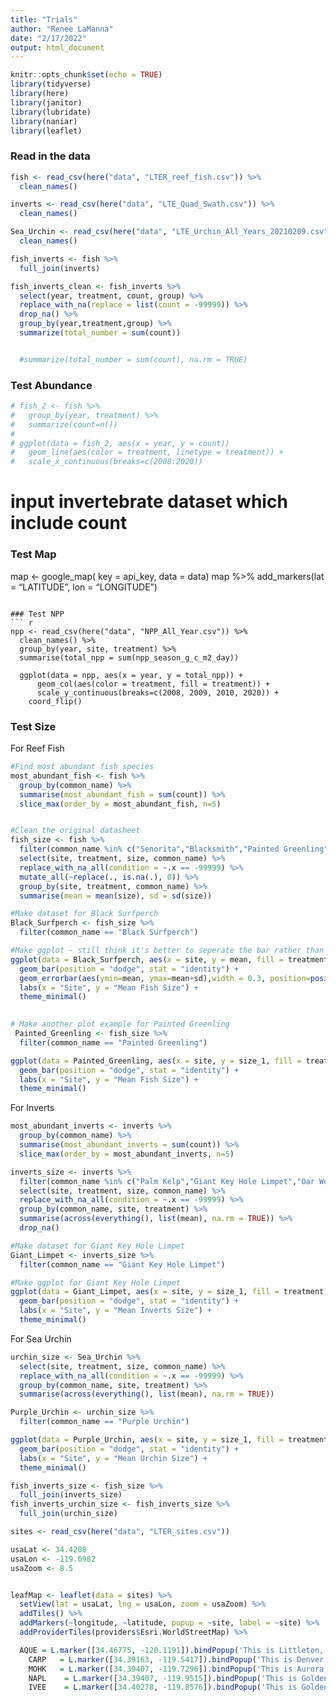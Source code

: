 ```yaml
---
title: "Trials"
author: "Renee LaManna"
date: "2/17/2022"
output: html_document
---
```


```r

knitr::opts_chunk$set(echo = TRUE)
library(tidyverse)
library(here)
library(janitor)
library(lubridate)
library(naniar)
library(leaflet)
```

### Read in the data
```r
fish <- read_csv(here("data", "LTER_reef_fish.csv")) %>%
  clean_names()

inverts <- read_csv(here("data", "LTE_Quad_Swath.csv")) %>% 
  clean_names()

Sea_Urchin <- read_csv(here("data", "LTE_Urchin_All_Years_20210209.csv")) %>%
  clean_names()

```
```r
fish_inverts <- fish %>% 
  full_join(inverts)

fish_inverts_clean <- fish_inverts %>%
  select(year, treatment, count, group) %>%
  replace_with_na(replace = list(count = -99999)) %>%
  drop_na() %>%
  group_by(year,treatment,group) %>%
  summarize(total_number = sum(count))


  #summarize(total_number = sum(count), na.rm = TRUE)
```




### Test Abundance
```r
# fish_2 <- fish %>% 
#   group_by(year, treatment) %>% 
#   summarize(count=n())
# 
# ggplot(data = fish_2, aes(x = year, y = count)) 
#   geom_line(aes(color = treatment, linetype = treatment)) + 
#   scale_x_continuous(breaks=c(2008:2020)) 
```
# input invertebrate dataset which include count

### Test Map

map <- google_map(
  key = api_key,
  data = data)
map %>%
  add_markers(lat = "LATITUDE", lon = "LONGITUDE")
```

### Test NPP
``` r
npp <- read_csv(here("data", "NPP_All_Year.csv")) %>% 
  clean_names() %>% 
  group_by(year, site, treatment) %>% 
  summarise(total_npp = sum(npp_season_g_c_m2_day))

  ggplot(data = npp, aes(x = year, y = total_npp)) +
      geom_col(aes(color = treatment, fill = treatment)) + 
      scale_y_continuous(breaks=c(2008, 2009, 2010, 2020)) +
    coord_flip()
```

### Test Size

For Reef Fish
```r
#Find most abundant fish species
most_abundant_fish <- fish %>% 
  group_by(common_name) %>% 
  summarise(most_abundant_fish = sum(count)) %>%  
  slice_max(order_by = most_abundant_fish, n=5) 


#Clean the original datasheet
fish_size <- fish %>%
  filter(common_name %in% c("Senorita","Blacksmith","Painted Greenling","Kelp Bass","Black Surfperch")) %>%
  select(site, treatment, size, common_name) %>%
  replace_with_na_all(condition = ~.x == -99999) %>%
  mutate_all(~replace(., is.na(.), 0)) %>%
  group_by(site, treatment, common_name) %>%
  summarise(mean = mean(size), sd = sd(size))

#Make dataset for Black Surfperch
Black_Surfperch <- fish_size %>%
  filter(common_name == "Black Surfperch")

#Make ggplot - still think it's better to seperate the bar rather than stack them together
ggplot(data = Black_Surfperch, aes(x = site, y = mean, fill = treatment)) +
  geom_bar(position = "dodge", stat = "identity") +
  geom_errorbar(aes(ymin=mean, ymax=mean+sd),width = 0.3, position=position_dodge(1))
  labs(x = "Site", y = "Mean Fish Size") +
  theme_minimal()
  
```


```r
# Make another plot example for Painted Greenling
 Painted_Greenling <- fish_size %>%
  filter(common_name == "Painted Greenling")

ggplot(data = Painted_Greenling, aes(x = site, y = size_1, fill = treatment)) +
  geom_bar(position = "dodge", stat = "identity") +
  labs(x = "Site", y = "Mean Fish Size") +
  theme_minimal()

```
For Inverts
```r
most_abundant_inverts <- inverts %>% 
  group_by(common_name) %>% 
  summarise(most_abundant_inverts = sum(count)) %>%  
  slice_max(order_by = most_abundant_inverts, n=5) 

inverts_size <- inverts %>%
  filter(common_name %in% c("Palm Kelp","Giant Key Hole Limpet","Oar Weed","Rock Scallop","Warty Sea Cucumber")) %>%
  select(site, treatment, size, common_name) %>%
  replace_with_na_all(condition = ~.x == -99999) %>%
  group_by(common_name, site, treatment) %>%
  summarise(across(everything(), list(mean), na.rm = TRUE)) %>%
  drop_na()

#Make dataset for Giant Key Hole Limpet
Giant_Limpet <- inverts_size %>%
  filter(common_name == "Giant Key Hole Limpet")

#Make ggplot for Giant Key Hole Limpet
ggplot(data = Giant_Limpet, aes(x = site, y = size_1, fill = treatment)) +
  geom_bar(position = "dodge", stat = "identity") +
  labs(x = "Site", y = "Mean Inverts Size") +
  theme_minimal()
```
For Sea Urchin
```r
urchin_size <- Sea_Urchin %>%
  select(site, treatment, size, common_name) %>%
  replace_with_na_all(condition = ~.x == -99999) %>%
  group_by(common_name, site, treatment) %>%
  summarise(across(everything(), list(mean), na.rm = TRUE))

Purple_Urchin <- urchin_size %>%
  filter(common_name == "Purple Urchin")

ggplot(data = Purple_Urchin, aes(x = site, y = size_1, fill = treatment)) +
  geom_bar(position = "dodge", stat = "identity") +
  labs(x = "Site", y = "Mean Urchin Size") +
  theme_minimal()

```

```r
fish_inverts_size <- fish_size %>%
  full_join(inverts_size)
fish_inverts_urchin_size <- fish_inverts_size %>%
  full_join(urchin_size)
```


``` r
sites <- read_csv(here("data", "LTER_sites.csv"))

usaLat <- 34.4208
usaLon <- -119.6982
usaZoom <- 8.5


leafMap <- leaflet(data = sites) %>%
  setView(lat = usaLat, lng = usaLon, zoom = usaZoom) %>%
  addTiles() %>%
  addMarkers(~longitude, ~latitude, popup = ~site, label = ~site) %>%
  addProviderTiles(providers$Esri.WorldStreetMap) %>% 

  AQUE = L.marker([34.46775, -120.1191]).bindPopup('This is Littleton, CO.'),
    CARP   = L.marker([34.39163, -119.5417]).bindPopup('This is Denver, CO.'),
    MOHK   = L.marker([34.39407, -119.7296]).bindPopup('This is Aurora, CO.'),
    NAPL    = L.marker([34.39407, -119.9515]).bindPopup('This is Golden, CO.'),
    IVEE    = L.marker([34.40278, -119.8576]).bindPopup('This is Golden, CO.')

```
